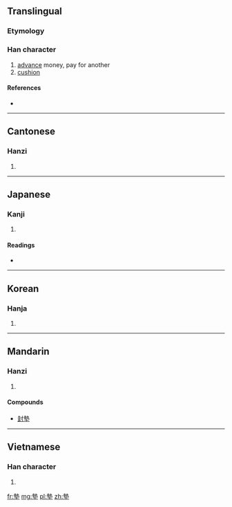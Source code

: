 {{also|垫}}
==Translingual==

===Etymology===
{{Han compound|執|土|c1=p|c2=s|t2=earth|ls=psc}}

===Han character===
{{Han char|rn=32|rad=土|as=11|sn=14|four=4510<sub>4</sub>|canj=土戈土 (GIG)}}

#[[advance]] money, pay for another
#[[cushion]]

====References====
* {{Han ref|kx=0237.300|dkj=05420|dj=0476.080|hdz=10477.080|uh=588A|ud=22666|bh=B9D4|bd=47572}}

----

==Cantonese==

===Hanzi===
{{yue-hanzi|jyut=|y=din6|sim=垫}}

# {{defn|Cantonese|sort=土11}}

----

==Japanese==

===Kanji===
{{ja-kanji|grade=|rs=土11}}

# {{defn|Japanese|sort=土11}}

====Readings====
* {{ja-readings|on=[[てん]] (ten), [[ちょう]] (chō), [[じょう]] (jō)|kun=[[おちいる]] (ochiiru), [[おぼれる]] (oboreru), [[なやむ]] (nayamu)}}

----

==Korean==

===Hanja===
{{ko-hanja|hangeul=점|rv=jeom|mr=chŏm}}

# {{defn|Korean|sort=土11}}

----

==Mandarin==

===Hanzi===
{{cmn-hanzi|sim=垫|pin=[[diàn]] ([[dian4]])|wg=tien<sup>4</sup>}}

# {{defn|Mandarin|sort=土11}}

====Compounds====
* [[封墊]]

----

==Vietnamese==

===Han character===
{{vi-hantu|[[điếm]]|rs=土11}}

# {{defn|Vietnamese|sort=土11}}

[[fr:墊]]
[[mg:墊]]
[[pl:墊]]
[[zh:墊]]